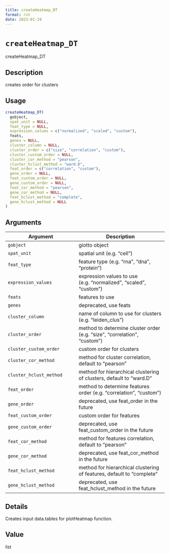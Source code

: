 ```yaml
--- 
title: createHeatmap_DT 
format: rst 
date: 2023-01-19 
--- 
```

# `createHeatmap_DT`

createHeatmap_DT


## Description

creates order for clusters


## Usage

```r
createHeatmap_DT(
  gobject,
  spat_unit = NULL,
  feat_type = NULL,
  expression_values = c("normalized", "scaled", "custom"),
  feats,
  genes = NULL,
  cluster_column = NULL,
  cluster_order = c("size", "correlation", "custom"),
  cluster_custom_order = NULL,
  cluster_cor_method = "pearson",
  cluster_hclust_method = "ward.D",
  feat_order = c("correlation", "custom"),
  gene_order = NULL,
  feat_custom_order = NULL,
  gene_custom_order = NULL,
  feat_cor_method = "pearson",
  gene_cor_method = NULL,
  feat_hclust_method = "complete",
  gene_hclust_method = NULL
)
```


## Arguments

Argument      |Description
------------- |----------------
`gobject`     |     giotto object
`spat_unit`     |     spatial unit (e.g. "cell")
`feat_type`     |     feature type (e.g. "rna", "dna", "protein")
`expression_values`     |     expression values to use (e.g. "normalized", "scaled", "custom")
`feats`     |     features to use
`genes`     |     deprecated, use feats
`cluster_column`     |     name of column to use for clusters (e.g. "leiden_clus")
`cluster_order`     |     method to determine cluster order (e.g. "size", "correlation", "custom")
`cluster_custom_order`     |     custom order for clusters
`cluster_cor_method`     |     method for cluster correlation, default to "pearson"
`cluster_hclust_method`     |     method for hierarchical clustering of clusters, default to "ward.D"
`feat_order`     |     method to determine features order (e.g. "correlation", "custom")
`gene_order`     |     deprecated, use feat_order in the future
`feat_custom_order`     |     custom order for features
`gene_custom_order`     |     deprecated, use feat_custom_order in the future
`feat_cor_method`     |     method for features correlation, default to "pearson"
`gene_cor_method`     |     deprecated, use feat_cor_method in the future
`feat_hclust_method`     |     method for hierarchical clustering of features, default to "complete"
`gene_hclust_method`     |     deprecated, use feat_hclust_method in the future


## Details

Creates input data.tables for plotHeatmap function.


## Value

list


